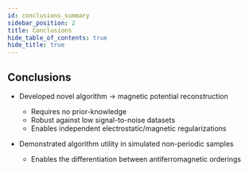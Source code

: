 ```yaml
---
id: conclusions_summary
sidebar_position: 2
title: Conclusions
hide_table_of_contents: true
hide_title: true
---
```


## Conclusions

- Developed novel algorithm &rarr; magnetic potential reconstruction
  - Requires no prior-knowledge
  - Robust against low signal-to-noise datasets
  - Enables independent electrostatic/magnetic regularizations

- Demonstrated algorithm utility in simulated non-periodic samples
  - Enables the differentiation between antiferromagnetic orderings 

